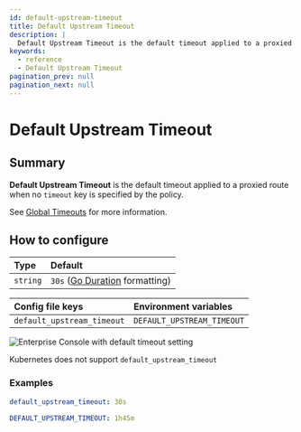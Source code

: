 ```yaml
---
id: default-upstream-timeout
title: Default Upstream Timeout
description: |
  Default Upstream Timeout is the default timeout applied to a proxied route when no timeout key is specified by the policy.
keywords:
  - reference
  - Default Upstream Timeout
pagination_prev: null
pagination_next: null
---
```



# Default Upstream Timeout

## Summary

**Default Upstream Timeout** is the default timeout applied to a proxied route when no `timeout` key is specified by the policy.

See [Global Timeouts](/docs/reference/global-timeouts) for more information.

## How to configure

| **Type** | **Default** |
| :--- | :--- |
| `string` | `30s` ([Go Duration](https://pkg.go.dev/time#Duration) formatting) |

<Tabs>
<TabItem value="Core" label="Core">

| **Config file keys** | **Environment variables** |
| :--- | :--- |
| `default_upstream_timeout` | `DEFAULT_UPSTREAM_TIMEOUT` |

</TabItem>
<TabItem value="Enterprise" label="Enterprise">

![Enterprise Console with default timeout setting](./img/timeouts/timeouts-default.png)

</TabItem>
<TabItem value="Kubernetes" label="Kubernetes">

Kubernetes does not support `default_upstream_timeout`

</TabItem>
</Tabs>

### Examples

```yaml
default_upstream_timeout: 30s

DEFAULT_UPSTREAM_TIMEOUT: 1h45m
```
